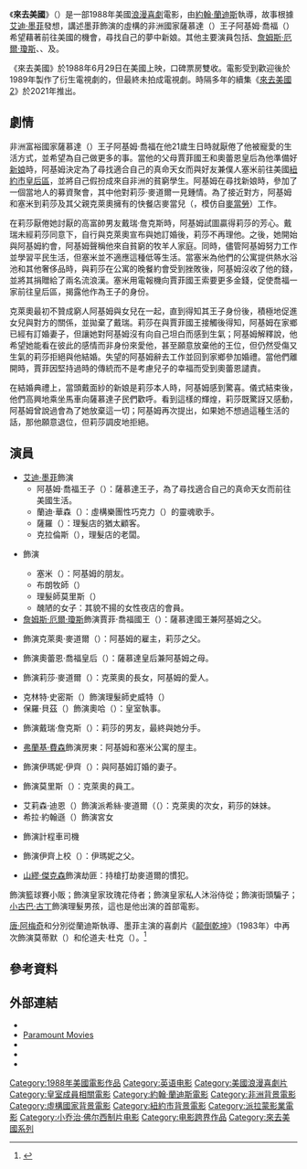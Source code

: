 {{noteTA
|G1=Show
|G2=Movie
|G3=PP
|T=zh-tw:來去美國;zh-hk:美國之旅;zh-cn:美国之旅;
|1=zh-tw:來去美國;zh-hk:美國之旅;zh-cn:美国之旅;
|2=zh-tw:詹姆斯·厄爾·瓊斯;zh-hk:占士·艾·鍾斯;zh-cn:詹姆斯·厄尔·琼斯;
|3=zh-tw:唐·阿梅奇;zh-hk:當·亞米曹;zh-cn:唐·阿米契;
|4=zh-tw:拉爾夫·貝拉米;zh-hk:羅富·比林美;zh-cn:拉尔夫·贝拉米;
}}
{{Infobox film
| name           = 來去美國
| original_name  = {{lang|en|''Coming to America''}}
| image          = Coming to America Poster.jpg
| alt            = 
| caption        = 電影海報
| director       = [[約翰·蘭迪斯|約翰·蘭迪斯]]
| producer       = {{plainlist| 
* {{le|小乔治·佛尔西|George Folsey Jr.}}
* 羅伯特·瓦克斯（{{lang|en|Robert D. Wachs}}）
}}
| screenplay     = {{plainlist| 
* {{le|大衛·謝菲爾德|David Sheffield}}
* {{le|貝瑞·W·布勞斯坦|Barry W. Blaustein}}
}}
| story          = [[艾迪·墨菲|艾迪·墨菲]]
| starring       = {{plainlist|
* 艾迪·墨菲
* {{le|阿塞尼奧·霍爾|Arsenio Hall}}
* [[詹姆斯·厄爾·瓊斯|詹姆斯·厄爾·瓊斯]]
* {{le|約翰·艾莫斯|John Amos}}
* {{le|瑪姬·辛克拉|Madge Sinclair}}
* {{le|莎莉·海德利|Shari Headley}}
}}
| music          = {{le|奈爾·羅傑斯|Nile Rodgers}}
| cinematography = {{plainlist|
* 索爾·內格林（{{lang|en|Sol Negrin}}）
* 伍迪·歐門斯（{{lang|en|Woody Omens}}）
}}
| editing        = {{plainlist|
* 馬爾科姆·坎貝爾（{{lang|en|Malcolm Campbell}}）
* 小乔治·佛尔西
}}
| studio         = 艾迪·墨菲影業（{{lang|en|Eddie Murphy Productions}}）
| distributor    = [[派拉蒙影業|派拉蒙影業]]
| released       = {{Film date|1988|6|29|美國}}
| runtime        = 117分鐘
| country        = 美國
| language       = 英語
| budget         = 3600萬美元<ref name="Gross Profit">{{cite news |last=Bach |first=Steven |title=Gross Profit: Fatal Subtraction: The inside story of Buchwald v. Paramount |url=https://www.latimes.com/archives/la-xpm-1992-08-30-bk-8596-story.html |access-date=2020-05-10 |work=[[Los_Angeles_Times|Los Angeles Times]] |date=1992-08-30 |archive-date=2020-06-17 |archive-url=https://web.archive.org/web/20200617174814/https://www.latimes.com/archives/la-xpm-1992-08-30-bk-8596-story.html }}</ref>
| gross          = 2.88億～3.5億美元<ref>{{cite web|url=https://www.boxofficemojo.com/movies/?id=comingtoamerica.htm|title=Coming to America (1988)|website=[[Box_Office_Mojo|Box Office Mojo]]|publisher=[[IMDb|IMDb]]|access-date=2019-03-29|archive-date=2002-12-03|archive-url=https://web.archive.org/web/20021203161051/https://www.boxofficemojo.com/movies/?id=comingtoamerica.htm}}</ref><ref name="Gross Profit"/><ref name="Murphy made millions">{{cite news |last=Mcdougal |first=Dennis |title=Murphy movie made millions, but stayed in red |url=https://www.latimes.com/archives/la-xpm-1990-02-04-mn-537-story.html |access-date=2020-05-10 |work=[[Los_Angeles_Times|Los Angeles Times]] |date=1990-02-04 |archive-date=2020-05-23 |archive-url=https://web.archive.org/web/20200523011630/https://www.latimes.com/archives/la-xpm-1990-02-04-mn-537-story.html }}</ref><ref name="AFI film-55743">{{AFI film|55743}}</ref>
| preceded_by    = 
| followed_by    = 《[[來去美國2|來去美國2]]》
| cn_name        = 美国之旅
| hk_name        = 美國之旅<ref name="PlayItAgain">{{cite web|url=https://playitagain.info/site/1988/coming-to-america/|title=美國之旅|work=Play It Again|accessdate=2021-02-23}}</ref>
| tw_name        = 來去美國
}}
《'''來去美國'''》（{{lang-en|''Coming to America''}}）是一部1988年美國[[浪漫喜劇|浪漫喜劇]]電影，由[[約翰·蘭迪斯|約翰·蘭迪斯]]執導，故事根據[[艾迪·墨菲|艾迪·墨菲]]發想，講述墨菲飾演的虛構的非洲國家薩慕達（{{lang|en|Zamunda}}）王子阿基姆·喬福（{{lang|en|Akeem Joffer}}）希望藉著前往美國的機會，尋找自己的夢中新娘。其他主要演員包括{{le|阿塞尼奧·霍爾|Arsenio Hall}}、[[詹姆斯·厄爾·瓊斯|詹姆斯·厄爾·瓊斯]]、{{le|約翰·艾莫斯|John Amos}}、{{le|瑪姬·辛克拉|Madge Sinclair}}及{{le|莎莉·海德利|Shari Headley}}。

《來去美國》於1988年6月29日在美國上映，口碑票房雙收。電影受到歡迎後於1989年製作了衍生電視劇的{{le|來去美國 (電視試播集)|Coming to America (TV pilot)|試播集}}，但最終未拍成電視劇。時隔多年的續集《[[來去美國2|來去美國2]]》於2021年推出。

== 劇情 ==
非洲富裕國家薩慕達（{{lang|en|Zamunda}}）王子阿基姆·喬福在他21歲生日時就厭倦了他被寵愛的生活方式，並希望為自己做更多的事。當他的父母賈菲國王和奧蕾恩皇后為他準備好[[包办婚姻|新娘]]時，阿基姆決定為了尋找適合自己的真命天女而與好友兼僕人塞米前往美國[[紐約市|紐約市]][[皇后區|皇后區]]，並將自己假扮成來自非洲的貧窮學生。阿基姆在尋找新娘時，參加了一個當地人的募資聚會，其中他對莉莎·麥道爾一見鍾情。為了接近對方，阿基姆和塞米到莉莎及其父親克萊奧擁有的快餐店麥當兒（{{lang|en|McDowell's}}，模仿自[[麥當勞|麥當勞]]）工作。

在莉莎厭倦她討厭的高富帥男友戴瑞·詹克斯時，阿基姆試圖贏得莉莎的芳心。戴瑞未經莉莎同意下，自行與克萊奧宣布與她訂婚後，莉莎不再理他。之後，她開始與阿基姆約會，阿基姆聲稱他來自貧窮的牧羊人家庭。同時，儘管阿基姆努力工作並學習平民生活，但塞米並不適應這種低等生活。當塞米為他們的公寓提供熱水浴池和其他奢侈品時，與莉莎在公寓的晚餐約會受到挫敗後，阿基姆沒收了他的錢，並將其捐贈給了兩名流浪漢。塞米用電報機向賈菲國王索要更多金錢，促使喬福一家前往皇后區，揭露他作為王子的身份。

克萊奧最初不贊成窮人阿基姆與女兒在一起，直到得知其王子身份後，積極地促進女兒與對方的關係，並拋棄了戴瑞。莉莎在與賈菲國王接觸後得知，阿基姆在家鄉已經有訂婚妻子，但讓她對阿基姆沒有向自己坦白而感到生氣；阿基姆解釋說，他希望她能看在彼此的感情而非身份來愛他，甚至願意放棄他的王位，但仍然受傷又生氣的莉莎拒絕與他結婚。失望的阿基姆辭去工作並回到家鄉參加婚禮。當他們離開時，賈菲因堅持過時的傳統而不是考慮兒子的幸福而受到奧蕾恩譴責。

在結婚典禮上，當頭戴面紗的新娘是莉莎本人時，阿基姆感到驚喜。儀式結束後，他們高興地乘坐馬車向薩慕達子民們歡呼。看到這樣的輝煌，莉莎既驚訝又感動，阿基姆曾說過會為了她放棄這一切；阿基姆再次提出，如果她不想過這種生活的話，那他願意退位，但莉莎調皮地拒絕。

== 演員 ==
* [[艾迪·墨菲|艾迪·墨菲]]飾演
** 阿基姆·喬福王子（{{lang|en|Prince Akeem Joffer}}）：薩慕達王子，為了尋找適合自己的真命天女而前往美國生活。
** 蘭迪·華森（{{lang|en|Randy Watson}}）：虛構樂團性巧克力（{{lang|en|Sexual Chocolate}}）的靈魂歌手。
** 薩羅（{{lang|en|Saul}}）：理髮店的猶太顧客。
** 克拉倫斯（{{lang|en|Clarence}}），理髮店的老闆。
* {{le|阿塞尼奧·霍爾|Arsenio Hall}}飾演
** 塞米（{{lang|en|Semmi}}）：阿基姆的朋友。
** 布朗牧師（{{lang|en|Reverend Brown}}）
** 理髮師莫里斯（{{lang|en|Morris the barber}}）
** 醜陋的女子：其貌不揚的女性夜店的會員。
* [[詹姆斯·厄爾·瓊斯|詹姆斯·厄爾·瓊斯]]飾演賈菲·喬福國王（{{lang|en|King Jaffe Joffer}}）：薩慕達國王兼阿基姆之父。
* {{le|約翰·艾莫斯|John Amos}}飾演克萊奧·麥道爾（{{lang|en|Cleo McDowell}}）：阿基姆的雇主，莉莎之父。
* {{le|瑪姬·辛克拉|Madge Sinclair}}飾演奧蕾恩·喬福皇后（{{lang|en|Queen Aoleon Joffer}}）：薩慕達皇后兼阿基姆之母。
* {{le|莎莉·海德利|Shari Headley}}飾演莉莎·麥道爾（{{lang|en|Lisa McDowell}}）：克萊奧的長女，阿基姆的愛人。
* 克林特·史密斯（{{lang|en|Clint Smith}}）飾演理髮師史威特（{{lang|en|Sweets the barber}}）
* 保羅·貝茲（{{lang|en|Paul Bates}}）飾演奧哈（{{lang|en|Oha}}）：皇室執事。
* {{le|艾格·拉·薩爾|Eriq La Salle}}飾演戴瑞·詹克斯（{{lang|en|Darryl Jenks}}）：莉莎的男友，最終與她分手。
* [[弗蘭基·費森|弗蘭基·費森]]飾演房東：阿基姆和塞米公寓的屋主。
* {{le|凡妮莎·貝爾·卡洛威|Vanessa Bell Calloway|凡妮莎·貝爾}}飾演伊瑪妮·伊齊（{{lang|en|Imani Izzi}}）：與阿基姆訂婚的妻子。
* {{le|路易·安德森|Louie Anderson}}飾演莫里斯（{{lang|en|Maurice}}）：克萊奧的員工。
* 艾莉森·迪恩（{{lang|en|Allison Dean}}）飾演派希絲·麥道爾（（{{lang|en|Patrice McDowell}}）：克萊奧的次女，莉莎的妹妹。
* 希拉·約翰遜（{{lang|en|Sheila Johnson}}）飾演宮女
* {{le|傑克·史坦菲德|Jake Steinfeld}}飾演計程車司機
* {{le|卡爾文·洛克哈特|Calvin Lockhart}}飾演伊齊上校（{{lang|en|Colonel Izzi}}）：伊瑪妮之父。
* [[山繆·傑克森|山繆·傑克森]]飾演劫匪：持槍打劫麥道爾的慣犯。

{{le|沃迪·科蒂斯-霍爾|Vondie Curtis-Hall}}飾演籃球賽小販；{{le|嘉絲莉·畢薇斯|Garcelle Beauvais}}飾演皇家玫瑰花侍者；{{le|維多莉亞·迪拉德|Victoria Dillard}}飾演皇家私人沐浴侍從；{{le|魯賓·聖地亞哥-哈德森|Ruben Santiago-Hudson}}飾演街頭騙子；[[小古巴·古丁|小古巴·古丁]]飾演理髮男孩，這也是他出演的首部電影。

[[唐·阿梅奇|唐·阿梅奇]]和{{le|拉爾夫·貝拉米|Ralph Bellamy}}分別從蘭迪斯執導、墨菲主演的喜劇片《[[颠倒乾坤|颠倒乾坤]]》（1983年）中再次飾演莫蒂默（{{lang|en|Mortimer}}）和伦道夫·杜克（{{lang|en|Randolph Duke}}）。<ref name="PDC">{{cite web|url=http://www.pajiba.com/pajiba_blockbusters/coming-to-america-review.php|title=Is it Just Me, or Does Every Woman in New York Have a Severe Emotional Problem?|author=Carlson|first=Daniel|date=2009-05-05|website=Pajiba.com|access-date=2011-07-03|archive-date=2021-01-20|archive-url=https://web.archive.org/web/20210120141433/https://www.pajiba.com/pajiba_blockbusters/coming-to-america-review.php}}</ref>

== 參考資料 ==
{{Reflist|30em}}

== 外部連結 ==
* {{IMDb title|0094898}}
* [https://www.paramountmovies.com/movies/coming-to-america Paramount Movies] {{Wayback|url=https://www.paramountmovies.com/movies/coming-to-america |date=20210203072727 }}
* {{mojo title|comingtoamerica}}
* {{rotten-tomatoes|coming_to_america}}
* {{AFI film|57554}}

{{來去美國}}
{{John Landis}}
{{DEFAULTSORT:Coming to America}}
[[Category:1988年美國電影作品|Category:1988年美國電影作品]]
[[Category:英语电影|Category:英语电影]]
[[Category:美國浪漫喜劇片|Category:美國浪漫喜劇片]]
[[Category:皇室成員相關電影|Category:皇室成員相關電影]]
[[Category:約翰·蘭迪斯電影|Category:約翰·蘭迪斯電影]]
[[Category:非洲背景電影|Category:非洲背景電影]]
[[Category:虛構國家背景電影|Category:虛構國家背景電影]]
[[Category:紐約市背景電影|Category:紐約市背景電影]]
[[Category:派拉蒙影業電影|Category:派拉蒙影業電影]]
[[Category:小乔治·佛尔西制片电影|Category:小乔治·佛尔西制片电影]]
[[Category:电影跨界作品|Category:电影跨界作品]]
[[Category:來去美國系列|Category:來去美國系列]]